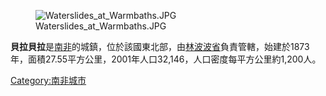 [[Image:Waterslides_at_Warmbaths.JPG|thumb]]

'''貝拉貝拉'''是[[南非|南非]]的城鎮，位於該國東北部，由[[林波波省|林波波省]]負責管轄，始建於1873年，面積27.55平方公里，2001年人口32,146，人口密度每平方公里約1,200人。

{{SouthAfrica-geo-stub}}
[[Category:南非城市|Category:南非城市]]